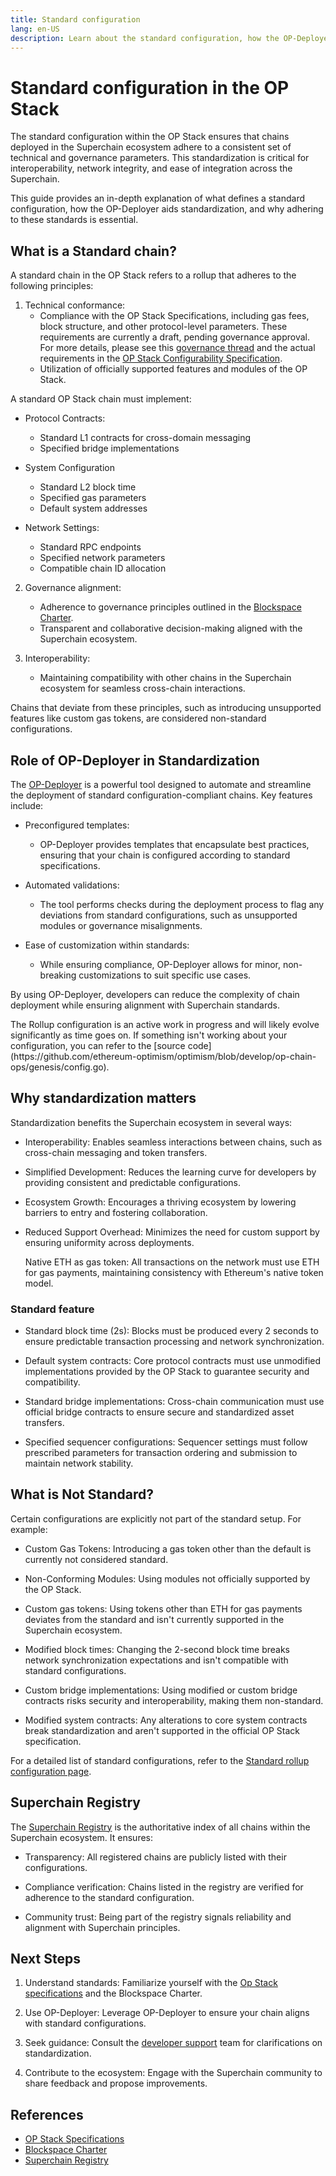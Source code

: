 ```yaml
---
title: Standard configuration
lang: en-US
description: Learn about the standard configuration, how the OP-Deployer aids standardization, and why adhering to these standards is essential.
---
```



# Standard configuration in the OP Stack

The standard configuration within the OP Stack ensures that chains deployed in the Superchain ecosystem adhere to a consistent set of technical and governance parameters.
This standardization is critical for interoperability, network integrity, and ease of integration across the Superchain.

This guide provides an in-depth explanation of what defines a standard configuration, how the OP-Deployer aids standardization, and why adhering to these standards is essential.

## What is a Standard chain?

A standard chain in the OP Stack refers to a rollup that adheres to the following principles:

1.  Technical conformance:
    *   Compliance with the OP Stack Specifications, including gas fees, block structure, and other protocol-level parameters.
        These requirements are currently a draft, pending governance approval. For more details, please see
        this [governance thread](https://gov.optimism.io/t/season-6-draft-standard-rollup-charter/8135)
        and the actual requirements in the [OP Stack Configurability Specification](https://specs.optimism.io/protocol/configurability.html).
    *   Utilization of officially supported features and modules of the OP Stack.

A standard OP Stack chain must implement:

*   Protocol Contracts:
    *   Standard L1 contracts for cross-domain messaging
    *   Specified bridge implementations

*   System Configuration
    *   Standard L2 block time
    *   Specified gas parameters
    *   Default system addresses

*   Network Settings:
    *   Standard RPC endpoints
    *   Specified network parameters
    *   Compatible chain ID allocation

2.  Governance alignment:
    *   Adherence to governance principles outlined in the [Blockspace Charter](/superchain/blockspace-charter).
    *   Transparent and collaborative decision-making aligned with the Superchain ecosystem.

3.  Interoperability:
    *   Maintaining compatibility with other chains in the Superchain ecosystem for seamless cross-chain interactions.

Chains that deviate from these principles, such as introducing unsupported features like custom gas tokens, are considered non-standard configurations.

## Role of OP-Deployer in Standardization

The [OP-Deployer](/builders/chain-operators/tools/op-deployer) is a powerful tool designed to automate and streamline the deployment of standard configuration-compliant chains.
Key features include:

*   Preconfigured templates:
    *   OP-Deployer provides templates that encapsulate best practices, ensuring that your chain is configured according to standard specifications.

*   Automated validations:
    *   The tool performs checks during the deployment process to flag any deviations from standard configurations, such as unsupported modules or governance misalignments.

*   Ease of customization within standards:
    *   While ensuring compliance, OP-Deployer allows for minor, non-breaking customizations to suit specific use cases.

By using OP-Deployer, developers can reduce the complexity of chain deployment while ensuring alignment with Superchain standards.

<Callout type="info">
  The Rollup configuration is an active work in progress and will likely evolve
  significantly as time goes on. If something isn't working about your
  configuration, you can refer to the [source code](https://github.com/ethereum-optimism/optimism/blob/develop/op-chain-ops/genesis/config.go).
</Callout>

## Why standardization matters

Standardization benefits the Superchain ecosystem in several ways:

*   Interoperability:
    Enables seamless interactions between chains, such as cross-chain messaging and token transfers.

*   Simplified Development:
    Reduces the learning curve for developers by providing consistent and predictable configurations.

*   Ecosystem Growth:
    Encourages a thriving ecosystem by lowering barriers to entry and fostering collaboration.

*   Reduced Support Overhead:
    Minimizes the need for custom support by ensuring uniformity across deployments.

    Native ETH as gas token: 
    All transactions on the network must use ETH for gas payments, maintaining consistency with Ethereum's native token model.

### Standard feature

*   Standard block time (2s):
    Blocks must be produced every 2 seconds to ensure predictable transaction processing and network synchronization.

*   Default system contracts:
    Core protocol contracts must use unmodified implementations provided by the OP Stack to guarantee security and compatibility.

*   Standard bridge implementations:
    Cross-chain communication must use official bridge contracts to ensure secure and standardized asset transfers.

*   Specified sequencer configurations:
    Sequencer settings must follow prescribed parameters for transaction ordering and submission to maintain network stability.

## What is Not Standard?

Certain configurations are explicitly not part of the standard setup. For example:

*   Custom Gas Tokens:
    Introducing a gas token other than the default is currently not considered standard.

*   Non-Conforming Modules:
    Using modules not officially supported by the OP Stack.

*   Custom gas tokens:
    Using tokens other than ETH for gas payments deviates from the standard and isn't currently supported in the Superchain ecosystem.

*   Modified block times:
    Changing the 2-second block time breaks network synchronization expectations and isn't compatible with standard configurations.

*   Custom bridge implementations:
    Using modified or custom bridge contracts risks security and interoperability, making them non-standard.

*   Modified system contracts:
    Any alterations to core system contracts break standardization and aren't supported in the official OP Stack specification.

For a detailed list of standard configurations, refer to the [Standard rollup configuration page](/superchain/blockspace-charter).

## Superchain Registry

The [Superchain Registry](/superchain/superchain-registry) is the authoritative index of all chains within the Superchain ecosystem. It ensures:

*   Transparency:
    All registered chains are publicly listed with their configurations.

*   Compliance verification:
    Chains listed in the registry are verified for adherence to the standard configuration.

*   Community trust:
    Being part of the registry signals reliability and alignment with Superchain principles.

## Next Steps

1.  Understand standards:
    Familiarize yourself with the [Op Stack specifications](https://specs.optimism.io/protocol/configurability.html) and the Blockspace Charter.

2.  Use OP-Deployer:
    Leverage OP-Deployer to ensure your chain aligns with standard configurations.

3.  Seek guidance:
    Consult the [developer support](https://github.com/ethereum-optimism/developers/discussions) team for clarifications on standardization.

4.  Contribute to the ecosystem:
    Engage with the Superchain community to share feedback and propose improvements.

## References

*   [OP Stack Specifications](https://specs.optimism.io/protocol/configurability.html)
*   [Blockspace Charter](/superchain/blockspace-charter)
*   [Superchain Registry](https://github.com/ethereum-optimism/superchain-registry)
